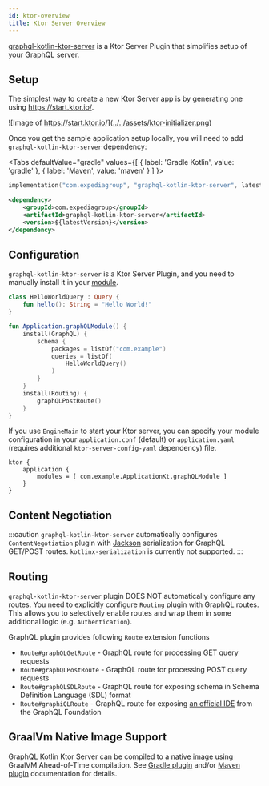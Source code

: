 ```yaml
---
id: ktor-overview
title: Ktor Server Overview
---
```



[graphql-kotlin-ktor-server](https://github.com/ExpediaGroup/graphql-kotlin/tree/master/servers/graphql-kotlin-ktor-server)
is a Ktor Server Plugin that simplifies setup of your GraphQL server.

## Setup

The simplest way to create a new Ktor Server app is by generating one using https://start.ktor.io/.

![Image of https://start.ktor.io/](../../assets/ktor-initializer.png)

Once you get the sample application setup locally, you will need to add `graphql-kotlin-ktor-server` dependency:

<Tabs
  defaultValue="gradle"
  values={[
    { label: 'Gradle Kotlin', value: 'gradle' },
    { label: 'Maven', value: 'maven' }
  ]
}>

<TabItem value="gradle">

```kotlin
implementation("com.expediagroup", "graphql-kotlin-ktor-server", latestVersion)
```

</TabItem>
<TabItem value="maven">

```xml
<dependency>
    <groupId>com.expediagroup</groupId>
    <artifactId>graphql-kotlin-ktor-server</artifactId>
    <version>${latestVersion}</version>
</dependency>
```

</TabItem>
</Tabs>

## Configuration

`graphql-kotlin-ktor-server` is a Ktor Server Plugin, and you need to manually install it in your [module](https://ktor.io/docs/modules.html).

```kotlin
class HelloWorldQuery : Query {
    fun hello(): String = "Hello World!"
}

fun Application.graphQLModule() {
    install(GraphQL) {
        schema {
            packages = listOf("com.example")
            queries = listOf(
                HelloWorldQuery()
            )
        }
    }
    install(Routing) {
        graphQLPostRoute()
    }
}
```

If you use `EngineMain` to start your Ktor server, you can specify your module configuration in your `application.conf` (default)
or `application.yaml` (requires additional `ktor-server-config-yaml` dependency) file.

```
ktor {
    application {
        modules = [ com.example.ApplicationKt.graphQLModule ]
    }
}
```

## Content Negotiation

:::caution
`graphql-kotlin-ktor-server` automatically configures `ContentNegotiation` plugin with [Jackson](https://github.com/FasterXML/jackson)
serialization for GraphQL GET/POST routes. `kotlinx-serialization` is currently not supported.
:::

## Routing

`graphql-kotlin-ktor-server` plugin DOES NOT automatically configure any routes. You need to explicitly configure `Routing`
plugin with GraphQL routes. This allows you to selectively enable routes and wrap them in some additional logic (e.g. `Authentication`).

GraphQL plugin provides following `Route` extension functions

- `Route#graphQLGetRoute` - GraphQL route for processing GET query requests
- `Route#graphQLPostRoute` - GraphQL route for processing POST query requests
- `Route#graphQLSDLRoute` - GraphQL route for exposing schema in Schema Definition Language (SDL) format
- `Route#graphiQLRoute` - GraphQL route for exposing [an official IDE](https://github.com/graphql/graphiql) from the GraphQL Foundation

## GraalVm Native Image Support

GraphQL Kotlin Ktor Server can be compiled to a [native image](https://www.graalvm.org/latest/reference-manual/native-image/)
using GraalVM Ahead-of-Time compilation. See [Gradle plugin](../../plugins/gradle-plugin-usage-graalvm.mdx) and/or
[Maven plugin](../../plugins/maven-plugin-usage-graalvm.md) documentation for details.
